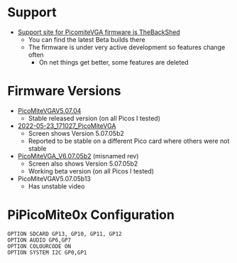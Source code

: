 = Support =

* [https://www.thebackshed.com/forum/ViewTopic.php?FID=16&TID=14854 Support site for PicomiteVGA firmware is TheBackShed]
** You can find the latest Beta builds there
** The firmware is under very active development so features change often
*** On net things get better, some features are deleted

= Firmware Versions =

* [https://github.com/land-boards/RasPiPico/tree/main/PicoMite_MMBASIC/PicoMite_VGA/PicoMiteVGA_Firmware/PicoMiteVGAV5.07.04 PicoMiteVGAV5.07.04]
** Stable released version (on all Picos I tested)
* [https://github.com/land-boards/RasPiPico/tree/main/PicoMite_MMBASIC/PicoMite_VGA/PicoMiteVGA_Firmware/2022-05-23_171027_PicoMiteVGA 2022-05-23_171027_PicoMiteVGA]
** Screen shows Version 5.07.05b2
** Reported to be stable on a different Pico card where others were not stable
* [https://github.com/land-boards/RasPiPico/tree/main/PicoMite_MMBASIC/PicoMite_VGA/PicoMiteVGA_Firmware/PicoMiteVGA_V6.07.05b2 PicoMiteVGA_V6.07.05b2] (misnamed rev)
** Screen also shows Version 5.07.05b2
** Working beta version (on all Picos I tested)
* PicoMiteVGAV5.07.05b13
** Has unstable video

= PiPicoMite0x Configuration =

<pre>
OPTION SDCARD GP13, GP10, GP11, GP12
OPTION AUDIO GP6,GP7
OPTION COLOURCODE ON
OPTION SYSTEM I2C GP0,GP1

</pre>
